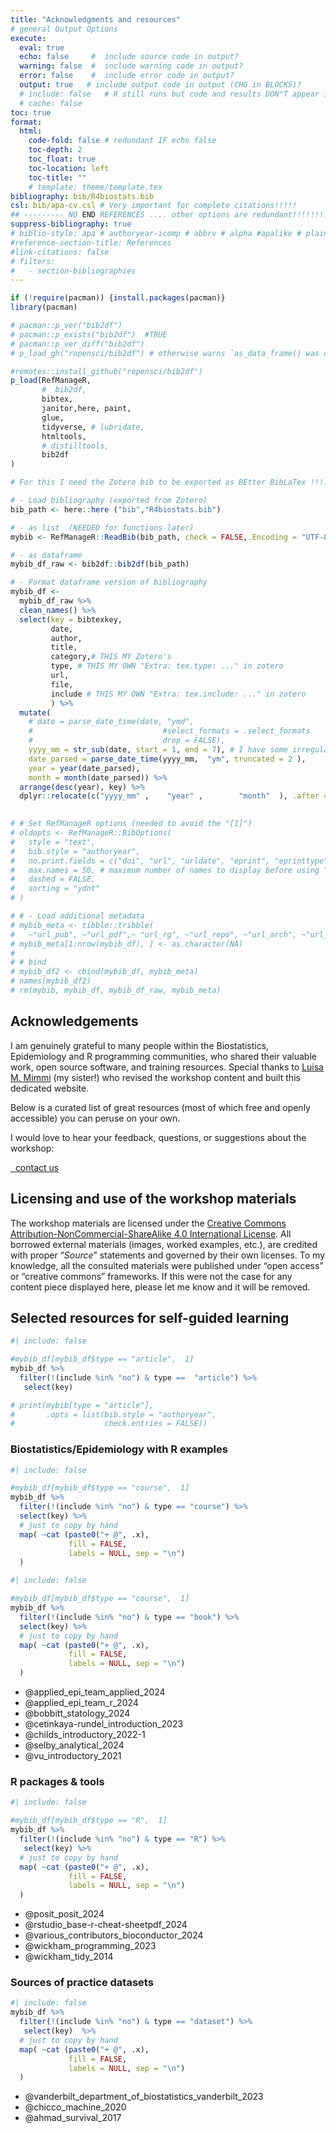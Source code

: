 ```yaml
---
title: "Acknowledgments and resources"
# general Output Options
execute:     
  eval: true
  echo: false     #  include source code in output?
  warning: false  #  include warning code in output?
  error: false    #  include error code in output?
  output: true   # include output code in output (CHG in BLOCKS)?
  # include: false   # R still runs but code and results DON"T appear in output  
  # cache: false
toc: true
format:
  html:
    code-fold: false # redundant IF echo false 
    toc-depth: 2
    toc_float: true
    toc-location: left
    toc-title: ""
    # template: theme/template.tex  
bibliography: bib/R4biostats.bib
csl: bib/apa-cv.csl # Very important for complete citations!!!!! 
## --------- NO END REFERENCES .... other options are redundant!!!!!!!!!!!!!!!!!!!!!!!!!!!!!!
suppress-bibliography: true
# biblio-style: apa # authoryear-icomp # abbrv # alpha #apalike # plain # unsrt #siam
#reference-section-title: References
#link-citations: false
# filters:
#   - section-bibliographies
---
```


<!-- ::: {.callout-caution collapse="false"} -->
<!-- Website construction in progress... -->
<!-- ::: -->

```r
if (!require(pacman)) {install.packages(pacman)} 
library(pacman)

# pacman::p_ver("bib2df")
# pacman::p_exists("bib2df")  #TRUE
# pacman::p_ver_diff("bib2df")
# p_load_gh("ropensci/bib2df") # otherwise warns `as_data_frame() was deprecated in tibble 2.0.0.`

#remotes::install_github("ropensci/bib2df")
p_load(RefManageR,
       #  bib2df,
       bibtex,
       janitor,here, paint,
       glue,
       tidyverse, # lubridate,
       htmltools,
       # distilltools,
       bib2df
)

```

```r
# For this I need the Zotero bib to be exported as BEtter BibLaTex !!!!!!!!!!!!!

# - Load bibliography (exported from Zotero)
bib_path <- here::here ("bib","R4biostats.bib")

# - as list  (NEEDED for functions later)
mybib <- RefManageR::ReadBib(bib_path, check = FALSE,.Encoding = "UTF-8" )  #bibtex::do_read_bib(file = bib_path, encoding = "unknown", srcfile)

# - as dataframe
mybib_df_raw <- bib2df::bib2df(bib_path)  

# - Format dataframe version of bibliography
mybib_df <-
  mybib_df_raw %>%
  clean_names() %>%
  select(key = bibtexkey, 
         date, 
         author, 
         title, 
         category,# THIS MY Zotero's 
         type, # THIS MY OWN "Extra: tex.type: ..." in zotero 
         url, 
         file, 
         include # THIS MY OWN "Extra: tex.include: ..." in zotero 
         ) %>%
  mutate(
    # date = parse_date_time(date, "ymd",
    # 							  #select_formats = .select_formats
    # 							  drop = FALSE),
    yyyy_mm = str_sub(date, start = 1, end = 7), # I have some irregularities in format  
    date_parsed = parse_date_time(yyyy_mm,  "ym", truncated = 2 ),
    year = year(date_parsed), 
    month = month(date_parsed)) %>%
  arrange(desc(year), key) %>% 
  dplyr::relocate(c("yyyy_mm" ,    "year" ,        "month"  ), .after =date)

   
# # Set RefManageR options (needed to avoid the "[1]")
# oldopts <- RefManageR::BibOptions(
# 	style = "text",
# 	bib.style = "authoryear", 
# 	no.print.fields = c("doi", "url", "urldate", "eprint", "eprinttype"),
# 	max.names = 50, # maximum number of names to display before using “et al.”
# 	dashed = FALSE, 
# 	sorting = "ydnt"
# )

# # - Load additional metadata
# mybib_meta <- tibble::tribble( 
# 	~"url_pub", ~"url_pdf",~ "url_rg", ~"url_repo", ~"url_arch", ~"url_osf", ~"url_other", ~"url_blog" ) 
# mybib_meta[1:nrow(mybib_df), ] <- as.character(NA)
# 
# # bind 
# mybib_df2 <- cbind(mybib_df, mybib_meta)
# names(mybib_df2)
# rm(mybib, mybib_df, mybib_df_raw, mybib_meta)
```

 
## Acknowledgements
<!-- something along the lines of [MADA course](https://andreashandel.github.io/MADAcourse/)    -->
<!--  https://www.laleggepertutti.it/492987_fair-use-esiste-in-italia -->

I am genuinely grateful to many people within the Biostatistics, Epidemiology and R programming communities, who shared their valuable work, open source software, and training resources. Special thanks to [Luisa M. Mimmi](https://luisamimmi.org/) (my sister!) who revised the workshop content and built this dedicated website. 

Below is a curated list of great resources (most of which free and openly accessible) you can peruse on your own. 

<!-- The following individuals have contributed to improving the course: Ian Bachli (@idbachli), Megan Beaudry (@MeganSarah), Zane Billings (@wzbillings),   -->

I would love to hear your feedback, questions, or suggestions about the workshop:  <p> <a id="mail-link" href="mailto:lmm76@georgetown.edu"  class="btn btn-info"> <i class="fa fa-envelope"></i> &nbsp;&nbsp;contact us</a></p>

## Licensing and use of the workshop materials

The workshop materials are licensed under the [Creative Commons Attribution-NonCommercial-ShareAlike 4.0 International License](https://creativecommons.org/licenses/by-nc-sa/4.0/). All borrowed external materials (images, worked examples, etc.), are credited with proper "*Source*" statements and governed by their own licenses. To my knowledge, all the consulted materials were published under "open access" or "creative commons" frameworks. If this were not the case for any content piece displayed here, please let me know and it will be  removed.

 
<!-- ## Materials -->

<!-- This source code and license for all of the materials on this website can be found on a dedicated Github repo [{{< fa brands github >}}](https://github.com/Lulliter/R4biostats). -->

<!-- ## License -->

<!-- The work presented in this website is licensed under a {{< fa brands creative-commons >}} {{< fa brands creative-commons-by >}} {{< fa brands creative-commons-nc >}} {{< fa brands creative-commons-sa >}} [Creative Commons Attribution-NonCommercial-ShareAlike 4.0 International License](https://creativecommons.org/licenses/by-nc-sa/4.0/), except for the borrowed and mentioned with proper *"Source:"* statements. -->


## Selected resources for self-guided learning

<!-- ### Journal Articles -->

```r
#| include: false

#mybib_df[mybib_df$type == "article",  1] 
mybib_df %>% 
  filter(!(include %in% "no") & type ==  "article") %>% 
   select(key)

# print(mybib[type = "article"], 
#       .opts = list(bib.style = "authoryear", 
#                    check.entries = FALSE))

```

 <!-- + @mayne_role_1957     -->

### Biostatistics/Epidemiology with R examples

```r
#| include: false

#mybib_df[mybib_df$type == "course",  1] 
mybib_df %>% 
  filter(!(include %in% "no") & type == "course") %>% 
  select(key) %>% 
  # just to copy by hand
  map( ~cat (paste0("+ @", .x),
             fill = FALSE, 
             labels = NULL, sep = "\n")
  )
```

```r
#| include: false

#mybib_df[mybib_df$type == "course",  1] 
mybib_df %>% 
  filter(!(include %in% "no") & type == "book") %>% 
  select(key) %>% 
  # just to copy by hand
  map( ~cat (paste0("+ @", .x),
             fill = FALSE, 
             labels = NULL, sep = "\n")
  )
```


+ @applied_epi_team_applied_2024
+ @applied_epi_team_r_2024
+ @bobbitt_statology_2024
+ @cetinkaya-rundel_introduction_2023
+ @childs_introductory_2022-1
+ @selby_analytical_2024                                   
+ @vu_introductory_2021

### R packages & tools

```r
#| include: false

#mybib_df[mybib_df$type == "R",  1] 
mybib_df %>% 
  filter(!(include %in% "no") & type == "R") %>% 
   select(key) %>% 
  # just to copy by hand
  map( ~cat (paste0("+ @", .x),
             fill = FALSE, 
             labels = NULL, sep = "\n")
  )
``` 

+ @posit_posit_2024
+ @rstudio_base-r-cheat-sheetpdf_2024
+ @various_contributors_bioconductor_2024
+ @wickham_programming_2023
+ @wickham_tidy_2014


### Sources of practice datasets

```r
#| include: false
mybib_df %>% 
  filter(!(include %in% "no") & type == "dataset") %>% 
   select(key)  %>% 
  # just to copy by hand
  map( ~cat (paste0("+ @", .x),
             fill = FALSE, 
             labels = NULL, sep = "\n")
  )
```

+ @vanderbilt_department_of_biostatistics_vanderbilt_2023
+ @chicco_machine_2020
+ @ahmad_survival_2017

<!-- <!-- For HTML output -->  
<!-- ::: {.content-hidden when-format="html"} -->
<!-- ## References -->
<!-- ::: -->

